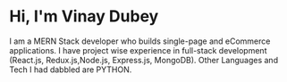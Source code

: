 # Hi, I'm Vinay Dubey

I am a MERN Stack developer who builds single-page and eCommerce applications. I have project wise experience in full-stack development (React.js, Redux.js,Node.js, Express.js, MongoDB). Other Languages and Tech I had dabbled are PYTHON.